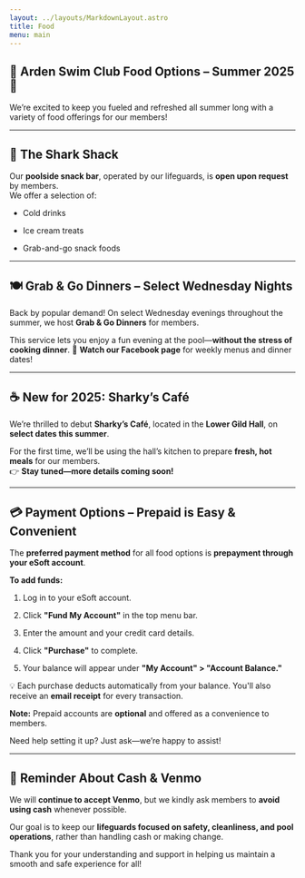 ```yaml
---
layout: ../layouts/MarkdownLayout.astro
title: Food
menu: main
---
```


## **🍔 Arden Swim Club Food Options – Summer 2025 🍦**

We’re excited to keep you fueled and refreshed all summer long with a variety of food offerings for our members\!

---

## **🦈 The Shark Shack**

Our **poolside snack bar**, operated by our lifeguards, is **open upon request** by members.  
 We offer a selection of:

* Cold drinks

* Ice cream treats

* Grab-and-go snack foods

---

## **🍽️ Grab & Go Dinners – Select Wednesday Nights**

Back by popular demand\! On select Wednesday evenings throughout the summer, we host **Grab & Go Dinners** for members.

This service lets you enjoy a fun evening at the pool—**without the stress of cooking dinner**.
📣 **Watch our Facebook page** for weekly menus and dinner dates\!

---

## **☕ New for 2025: Sharky’s Café**

We’re thrilled to debut **Sharky’s Café**, located in the **Lower Gild Hall**, on **select dates this summer**.

For the first time, we’ll be using the hall’s kitchen to prepare **fresh, hot meals** for our members.  
👉 **Stay tuned—more details coming soon\!**

---

## **💳 Payment Options – Prepaid is Easy & Convenient**

The **preferred payment method** for all food options is **prepayment through your eSoft account**.

**To add funds:**

1. Log in to your eSoft account.

2. Click **"Fund My Account"** in the top menu bar.

3. Enter the amount and your credit card details.

4. Click **"Purchase"** to complete.

5. Your balance will appear under **"My Account" \> "Account Balance."**

💡 Each purchase deducts automatically from your balance. You'll also receive an **email receipt** for every transaction.

**Note:** Prepaid accounts are **optional** and offered as a convenience to members.

Need help setting it up? Just ask—we’re happy to assist\!

---

## **🔔 Reminder About Cash & Venmo**

We will **continue to accept Venmo**, but we kindly ask members to **avoid using cash** whenever possible.

Our goal is to keep our **lifeguards focused on safety, cleanliness, and pool operations**, rather than handling cash or making change.

Thank you for your understanding and support in helping us maintain a smooth and safe experience for all\!

